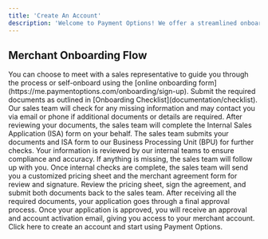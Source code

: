 ```yaml
---
title: 'Create An Account'
description: 'Welcome to Payment Options! We offer a streamlined onboarding process to get your merchant account set up quickly and easily. Below is the step-by-step flow and the required documents to help you prepare for a successful onboarding experience.'
---
```


## **Merchant Onboarding Flow**
<Steps>

<Step title="Merchant Meeting with Sales Representative or Self-Onboarding">
  You can choose to meet with a sales representative to guide you through the process or self-onboard using the [online onboarding form](https://me.paymentoptions.com/onboarding/sign-up).
</Step>

<Step title="Merchant Submits Documents">
  Submit the required documents as outlined in [Onboarding Checklist](documentation/checklist).
</Step>

<Step title="Sales Team Reviews Information">
  Our sales team will check for any missing information and may contact you via email or phone if additional documents or details are required.
</Step>

<Step title="Sales Team Fills ISA Form">
  After reviewing your documents, the sales team will complete the Internal Sales Application (ISA) form on your behalf.
</Step>

<Step title="Sales Submits to BPU">
  The sales team submits your documents and ISA form to our Business Processing Unit (BPU) for further checks.
</Step>

<Step title="Internal Checks by Relevant Teams">
  Your information is reviewed by our internal teams to ensure compliance and accuracy. If anything is missing, the sales team will follow up with you.
</Step>

<Step title="Sales Team Sends Pricing Sheet & Merchant Agreement">
  Once internal checks are complete, the sales team will send you a customized pricing sheet and the merchant agreement form for review and signature.
</Step>

<Step title="Merchant Submits Pricing Sheet & Signed Agreement">
  Review the pricing sheet, sign the agreement, and submit both documents back to the sales team.
</Step>

<Step title="Final Approval">
  After receiving all the required documents, your application goes through a final approval process.
</Step>

<Step title="Approval and Account Activation Email">
  Once your application is approved, you will receive an approval and account activation email, giving you access to your merchant account.
</Step>

</Steps>


<Card title="Create an Account" icon="rocket" href="https://me.paymentoptions.com/onboarding/sign-up">
  Click here to create an account and start using Payment Options.
</Card>

